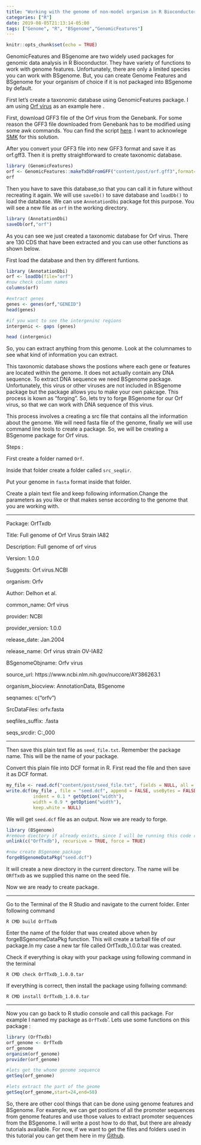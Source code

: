 ```yaml
---
title: "Working with the genome of non-model organism in R Bioconductor"
categories: ["R"]
date: 2019-08-05T21:13:14-05:00
tags: ["Genome", "R", "BSgenome","GenomicFeatures"]
---
```


```r
knitr::opts_chunk$set(echo = TRUE)
```



GenomicFeatures and BSgenome are two widely used packages for genomic data analysis in R Bioconductor. They have variety of functions to work with genome features. Unfortunately, there are only a limited species you can work with BSgenome. But, you can create Genome Features and BSgenome for your organism of choice if it is not packaged into BSgenome by default. 


First let's create a taxonomic database using GenomicFeatures package. I am using [Orf virus](https://www.ncbi.nlm.nih.gov/nuccore/AY386263.1) as an example here . 

First, download GFF3 file of the Orf virus from the Genebank. For some reason the GFF3 file downloaded from Genebank has to be modified using some awk commands. You can find the script [here](https://www.biostars.org/p/382165/). I want to acknowlege [SMK](https://www.biostars.org/u/33094/) for this solution.

After you convert your GFF3 file into new GFF3 format and save it as orf.gff3. Then it is pretty straightforward to create taxonomic database.

```r
library (GenomicFeatures)
orf <- GenomicFeatures::makeTxDbFromGFF("content/post/orf.gff3",format="auto")
orf
```


Then you have to save this database,so that you can call it in future without recreating it again. We will use  `saveDb()` to save database and `loadDb()` to load the database. We can use `AnnotationDbi` package fot this purpose. You will see a new file as `orf` in the working directory. 

```r
library (AnnotationDbi)
saveDb(orf,"orf")

```


As you can see we just created a taxonomic database for Orf virus. There are 130 CDS that have been extracted and you can use other functions as shown below.

First load the database and then try different funtions. 

```r
library (AnnotationDbi)
orf <- loadDb(file="orf")
#now check column names
columns(orf)

#extract genes
genes <- genes(orf,"GENEID")
head(genes)

#if you want to see the intergeninc regions
intergenic <- gaps (genes)

head (intergenic)

```

So, you can extract anything from this genome. Look at the columnames to see what kind of information you can extract.


This taxonomic database shows the postions where each gene or features are located within the genome. It does not actually contain any DNA sequence. To extract DNA sequence we need BSgenome package. Unfortunately, this virus or other viruses are not included in BSgenome package but the package allows you to make your own pakcage. This process is kown as "forging". So, lets try to forge BSgenome for our Orf virus, so that we can work with DNA sequence of this virus.


This process involves a creating a src file that contains all the information about the genome. We will need fasta file of the genome, finally we will use command line tools to create a package. So, we will be creating a BSgenome package for Orf virus.

Steps :

First create a folder named `Orf`.

Inside that folder create a folder called `src_seqdir`.

Put your genome in `fasta` format inside that folder.

Create a plain text file and keep following information.Change the parameters as you like or that makes sense according to the genome that you are working with.

---

Package: OrfTxdb

Title: Full genome of Orf Virus Strain IA82

Description: Full genome of orf virus 

Version: 1.0.0

Suggests: Orf.virus.NCBI

organism: Orfv

Author: Delhon et al.

common_name: Orf virus

provider: NCBI

provider_version: 1.0.0

release_date: Jan.2004

release_name: Orf virus strain OV-IA82

BSgenomeObjname: Orfv virus

source_url: https://www.ncbi.nlm.nih.gov/nuccore/AY386263.1

organism_biocview: AnnotationData, BSgenome

seqnames: c("orfv")

SrcDataFiles: orfv.fasta

seqfiles_suffix: .fasta

seqs_srcdir: C:\Users\lokra_000\OneDrive\Github\OrfTxdb


---


Then save this plain text file as `seed_file.txt`. Remember the package name. This will be the name of your package.

Convert this plain file into DCF format in R. First read the file and then save it as DCF format.

```r
my_file <- read.dcf("content/post/seed_file.txt", fields = NULL, all = FALSE, keep.white = NULL)
write.dcf(my_file , file = "seed.dcf", append = FALSE, useBytes = FALSE,
          indent = 0.1 * getOption("width"),
          width = 0.9 * getOption("width"),
          keep.white = NULL)

```


We will get `seed.dcf` file as an output. Now we are ready to forge. 


```r
library (BSgenome)
#remove diectory if already exixts, since I will be running this code repeatedly
unlink(c("OrfTxdb"), recursive = TRUE, force = TRUE)

#now create BSgenome package
forgeBSgenomeDataPkg("seed.dcf")
```

It will create a new directory in the current directory. The name will be  `ORfTxdb` as we supplied this name on the seed file.



Now we are ready to create package.

---


Go to the Terminal of the R Studio and navigate to the current folder.
Enter following command



`R CMD build OrfTxdb`

Enter the name of the folder that was created above when by forgeBSgenomeDataPkg  function. This will create a tarball file of our package.In my case a new tar file called OrfTxdb_1.0.0.tar was created.

Check if everything is okay with your package using following command in the terminal


`R CMD check OrfTxdb_1.0.0.tar`


If everything is correct, then install the package using follwing command:

`R CMD install OrfTxdb_1.0.0.tar`

---


Now you can go back to R studio console and call this package. For example I named my package as `OrfTxdb`'. Lets use some functions on this package :

```r

library (OrfTxdb)
orf_genome <- OrfTxdb
orf_genome
organism(orf_genome)
provider(orf_genome)

#lets get the whome genome sequence
getSeq(orf_genome)

#lets extract the part of the geome
getSeq(orf_genome,start=24,end=58)

```


So, there are other cool things that can be done using genome features and BSgenome. For example, we can get postions of all the promoter sequences from genome features and use those values to extract promoter sequences from the BSgenome. I will write a post how to do that, but there are already tutorials available. For now, if we want to get the files and folders used in this tutorial you can get them here in my [Github](https://github.com/lrjoshi/OrfTxdb).


